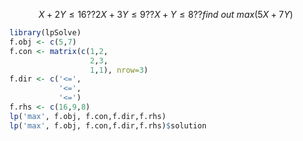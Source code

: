 $$ 
  X+2Y \leq 16??
  2X+3Y \leq 9??
  X+Y \leq 8??
  find \ out\ max(5X+7Y)\
$$


```r
library(lpSolve)
f.obj <- c(5,7)
f.con <- matrix(c(1,2,
                  2,3,
                  1,1), nrow=3)
f.dir <- c('<=',
           '<=',
           '<=')
f.rhs <- c(16,9,8)
lp('max', f.obj, f.con,f.dir,f.rhs)
lp('max', f.obj, f.con,f.dir,f.rhs)$solution
```

